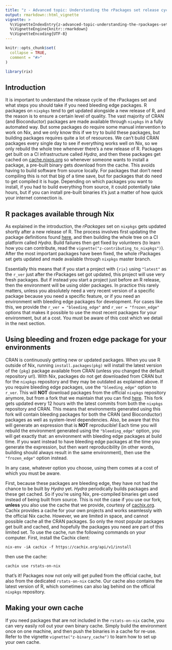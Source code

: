 ```yaml
---
title: "z - Advanced topic: Understanding the rPackages set release cycle and using bleeding edge packages"
output: rmarkdown::html_vignette
vignette: >
  %\VignetteIndexEntry{z-advanced-topic-understanding-the-rpackages-set-release-cycle-and-using-bleeding-edge-packages}
  %\VignetteEngine{knitr::rmarkdown}
  %\VignetteEncoding{UTF-8}
---
```


```r
knitr::opts_chunk$set(
  collapse = TRUE,
  comment = "#>"
)
```

```r
library(rix)
```

## Introduction

It is important to understand the release cycle of the rPackages set and what
steps you should take if you need bleeding edge packages. R packages on
`nixpkgs` tend to get updated alongside a new release of R, and the reason is to
ensure a certain level of quality. The vast majority of CRAN (and Bioconductor)
packages are made available through `nixpkgs` in a fully automated way. But some
packages do require some manual intervention to work on Nix, and we only know
this if we try to build these packages, but building packages requires quite a
lot of resources. We can’t build CRAN packages every single day to see if
everything works well on Nix, so we only rebuild the whole tree whenever there’s
a new release of R. Packages get built on a CI infrastructure called *Hydra*,
and then these packages get cached on
[cache.nixos.org](https://cache.nixos.org/) so whenever someone wants to install
a package, a pre-built binary gets download from the cache. This avoids having
to build software from source locally. For packages that don’t need compiling
this is not that big of a time save, but for packages that do need to get
compiled it is huge. Depending on which packages you want to install, if you had
to build everything from source, it could potentially take hours, but if you can
install pre-built binaries it’s just a matter of how quick your internet
connection is.

## R packages available through Nix

As explained in the introduction, the *rPackages* set on `nixpkgs` gets updated
shortly after a new release of R. The process involves first updating the
package definitions found
[here](https://github.com/NixOS/nixpkgs/blob/nixos-unstable/pkgs/development/r-modules/),
and then building the whole tree on a CI platform called *Hydra*. Build failures
then get fixed by volunteers (to learn how you can contribute, read the
`vignette("z-contributing_to_nixpkgs")`). After the most important packages have
been fixed, the whole rPackages set gets updated and made available through
`nixpkgs` master branch.

Essentially this means that if you start a project with `{rix}` using `"latest"`
as the `r_ver` just after the rPackages set got updated, this project will use
very fresh packages. But if instead you start a project just before an R
release, then the environment will be using older packages. In practice this
rarely matters, unless you absolutely need a very recent version of a specific
package because you need a specific feature, or if you need an environment with
bleeding edge packages for development. For cases like this, we provide the
`r_ver = "bleeding_edge"` and `r_ver = "frozen_edge"` options that makes it
possible to use the most recent packages for your environment, but at a cost.
You must be aware of this cost which we detail in the next section.

## Using bleeding and frozen edge package for your environments

CRAN is continuously getting new or updated packages. When you use R outside of
Nix, running `install.packages(pkg)` will install the latest version of the
`{pkg}` package available from CRAN (unless you changed the default repository
url). With Nix, packages do not get downloaded from CRAN but for the `nixpkgs`
repository and they may be outdated as explained above. If you require bleeding
edge packages, use the `"bleeding_edge"` option to `r_ver`. This will **NOT**
download packages from the official `nixpkgs` repository anymore, but from a
fork that we maintain that you can find
[here](https://github.com/rstats-on-nix/nixpkgs/tree/r-daily). This fork gets
updated every 12 hours with the latest commits from both the `nixpkgs`
repository and CRAN. This means that environments generated using this fork will
contain bleeding packages for both the CRAN (and Bioconductor) packages as well
as system-level dependencies. Also, be aware that this will generate an
expression that is **NOT** reproducible! Each time you will rebuild the
environment generated using the `"bleeding_edge"` option, you will get exactly
that: an environment with bleeding edge packages at build time. If you want
instead to have bleeding edge packages at the time you generate the expression,
but then want reproducibility (in other words, building should always result in
the same environment), then use the `"frozen_edge"` option instead.

In any case, whatever option you choose, using them comes at a cost of which you
must be aware.

First, because these packages are bleeding edge, they have not had the chance to
be built by *Hydra* yet. *Hydra* periodically builds packages and these get
cached. So if you’re using Nix, pre-compiled binaries get used instead of being
built from source. This is not the case if you use our fork, **unless** you also
use the cache that we provide, courtesy of
[cachix.org](https://app.cachix.org/cache/rstats-on-nix#pull). Cachix provides a
cache for your own projects and works seamlessly with the official Nix cache.
However, we are limited in space, and cannot possible cache all the CRAN
packages. So only the most popular packages get built and cached, and hopefully
the packages you need are part of this limited set. To use the cache, run the
following commands on your computer. First, install the Cachix client:

```
nix-env -iA cachix -f https://cachix.org/api/v1/install
```

then use the cache:

```
cachix use rstats-on-nix
```

that’s it! Packages now not only will get pulled from the official cache, but
also from the dedicated `rstats-on-nix` cache. Our cache also contains the
latest version of R, which sometimes can also lag behind on the official
`nixpkgs` repository.

## Making your own cache

If you need packages that are not included in the `rstats-on-nix` cache, you can
very easily roll out your own binary cache. Simply build the environment once on
one machine, and then push the binaries in a cache for re-use. Refer to the
vignette `vignette("z-binary_cache")` to learn how to set up your own cache.
